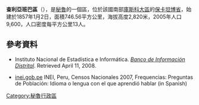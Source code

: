'''查利亞班巴區'''（{{lang-es|Distrito de Challabamba}}），是[[秘魯|秘魯]]的一個區，位於該國南部[[庫斯科大區|庫斯科大區]]的[[保卡坦博省|保卡坦博省]]，始建於1857年1月2日，面積746.56平方公里，海拔高度2,820米，2005年人口9,600，人口密度每平方公里13人。

==參考資料==
*{{es icon}} Instituto Nacional de Estadística e Informática. ''[https://web.archive.org/web/20080423164200/http://desa.inei.gob.pe/mapas/bid/ Banco de Información Distrital]''. Retrieved April 11, 2008.
*[https://web.archive.org/web/20130127005551/http://iinei.inei.gob.pe/iinei/RedatamCpv2007.asp?id=ResultadosCensales%3Fori%3DC inei.gob.pe] INEI, Peru, Censos Nacionales 2007, Frequencias: Preguntas de Población: Idioma o lengua con el que aprendió hablar (in Spanish)

{{Peru-geo-stub}}
[[Category:秘魯行政區|Category:秘魯行政區]]